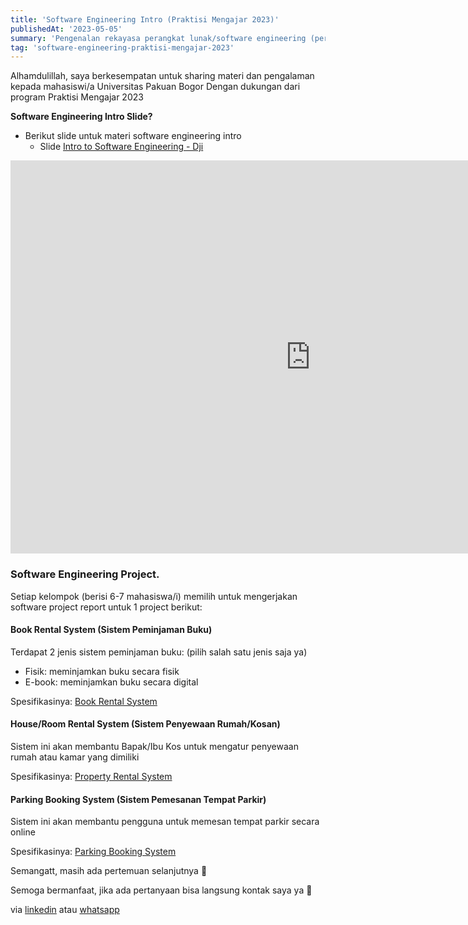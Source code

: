 ```yaml
---
title: 'Software Engineering Intro (Praktisi Mengajar 2023)'
publishedAt: '2023-05-05'
summary: 'Pengenalan rekayasa perangkat lunak/software engineering (pertemuan 1)'
tag: 'software-engineering-praktisi-mengajar-2023'
---
```


Alhamdulillah, saya berkesempatan untuk sharing materi dan pengalaman kepada mahasiswi/a Universitas Pakuan Bogor 
Dengan dukungan dari program Praktisi Mengajar 2023



**Software Engineering Intro Slide?**

* Berikut slide untuk materi software engineering intro
    * Slide [Intro to Software Engineering - Dji](https://docs.google.com/presentation/d/15FUeUPg-YY7R157IhOuC9cRQdI79-iihjYWpX8yZMRw/edit?usp=sharing)

<iframe src="https://docs.google.com/presentation/d/e/2PACX-1vQcn1YJrEDpKrZlbsifINxoSEuFecbYue5s7eyV6Ljv4xZmaS7FG6g2KsI5zqqOLri7W6z0T0srG_YY/embed?start=true&loop=true&delayms=3000" frameborder="0" width="960" height="629" allowfullscreen="true" mozallowfullscreen="true" webkitallowfullscreen="true"></iframe>

### Software Engineering Project.
Setiap kelompok (berisi 6-7 mahasiswa/i) memilih untuk mengerjakan software project report untuk 1 project berikut:

#### Book Rental System (Sistem Peminjaman Buku)

Terdapat 2 jenis sistem peminjaman buku: (pilih salah satu jenis saja ya)
* Fisik: meminjamkan buku secara fisik 
* E-book: meminjamkan buku secara digital

Spesifikasinya: [Book Rental System](https://docs.google.com/document/d/1V20sOcGrThNWb6wFx2COeMhxbKyMX9sq/edit?usp=sharing&ouid=117813092338862245760&rtpof=true&sd=true)

#### House/Room Rental System (Sistem Penyewaan Rumah/Kosan)

Sistem ini akan membantu Bapak/Ibu Kos untuk mengatur penyewaan rumah atau kamar yang dimiliki

Spesifikasinya: [Property Rental System](https://docs.google.com/document/d/1SumSxZZHEdDQcWVEwDsRR2KWW1wDJzPu/edit?usp=sharing&ouid=117813092338862245760&rtpof=true&sd=true)

#### Parking Booking System (Sistem Pemesanan Tempat Parkir)

Sistem ini akan membantu pengguna untuk memesan tempat parkir secara online

Spesifikasinya: [Parking Booking System](https://docs.google.com/document/d/1P5mHzSdzFtduMw7SDE4EkFlnbPtO8LXM/edit?usp=sharing&ouid=117813092338862245760&rtpof=true&sd=true)




Semangatt, masih ada pertemuan selanjutnya 😬

Semoga bermanfaat, jika ada pertanyaan bisa langsung kontak saya ya 🙏

via [linkedin](https://linkedin.com/in/djiwandou) atau [whatsapp](https://wa.me/+6282230917591)